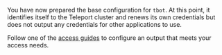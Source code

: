 You have now prepared the base configuration for `tbot`. At this point, it
identifies itself to the Teleport cluster and renews its own credentials but
does not output any credentials for other applications to use.

Follow one of the [access
guides](../../enroll-resources/machine-id/access-guides/access-guides.mdx) to
configure an output that meets your access needs.
